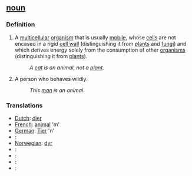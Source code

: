 == [[noun]] ==

===Definition===
#A [[multicellular]] [[organism]] that is usually [[mobile]], whose [[cell]]s are not encased in a rigid [[cell wall]] (distinguishing it from [[plant]]s and [[fungi]]) and which derives energy solely from the consumption of other [[organism]]s (distinguishing it from [[plant]]s).
#:''A [[cat]] is an animal, not a [[plant]].''
#A person who behaves wildly.
#:''This [[man]] is an animal.''

===Translations===
*[[Dutch]]: [[dier]]
*[[French]]: [[animal]] 'm'
*[[German]]: [[Tier]] 'n'
*[[]]: [[]]
*[[Norwegian]]: [[dyr]]
*[[]]: [[]]
*[[]]: [[]]
*[[]]: [[]]
*[[]]: [[]]